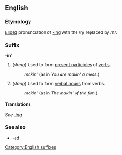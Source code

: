 ==English==
===Etymology===
[[Elided]] pronunciation of [[-ing]] with the /ŋ/ replaced by /n/.

===Suffix===
'''-in''''

# (''slang'') Used to form [[present participle]]s of [[verb]]s.
#:''makin''' (as in ''You are makin' a mess.'')
# (''slang'') Used to form [[verbal noun]]s from verbs.
#:''makin''' (as in ''The makin' of the film.'')

====Translations====
''See [[-ing]]''

===See also===
*[[-ed]]
[[Category:English suffixes]]